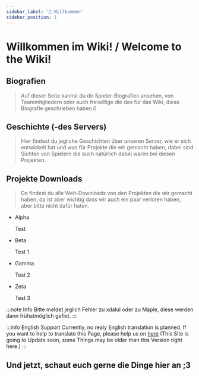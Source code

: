 ```yaml
---
sidebar_label: '👋 Willkommen'
sidebar_position: 1
---
```


# Willkommen im Wiki! / Welcome to the Wiki!

## Biografien

> Auf dieser Seite kannst du dir Spieler-Biografien ansehen, von Teammitgliedern oder auch freiwillige die das für das Wiki, diese Biografie geschrieben haben.0

## Geschichte (-des Servers)

> Hier findest du jegliche Geschichten über unseren Server, wie er sich entwickelt hat und was für Projekte die wir gemacht haben, dabei sind Sichten von Spielern die auch natürlich dabei waren bei diesen Projekten.


## Projekte Downloads

> Da findest du alle Welt-Downloads von den Projekten die wir gemacht haben, da ist aber wichtig dass wir auch ein paar verloren haben, aber bitte nicht dafür haten.

<ul class="tabs tabs--block">
    <li class="tabs__item tabs__item--active">Alpha</li>
        <p>Test</p>
    <li class="tabs__item">Beta</li>
        <p>Test 1</p>
    <li class="tabs__item">Gamma</li>
        <p>Test 2</p>
    <li class="tabs__item">Zeta</li>
        <p>Test 3</p>
</ul>


:::note Info
Bitte meldet jeglich Fehler zu xdalul oder zu Maple, diese werden dann frühstmöglich gefixt.
:::

:::info English Support
Currently, no realy English translation is planned. If you want to help to translate this Page, please help us on [here](https://crowdin.com/project/cca-wiki) (This Site is going to Update soon, some Things may be older than this Version right here.)
:::

## Und jetzt, schaut euch gerne die Dinge hier an ;3
